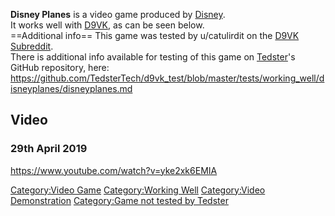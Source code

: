 <strong>Disney Planes</strong> is a video game produced by [[Disney]].
<br />
It works well with [[D9VK]], as can be seen below.
<br />
==Additional info==
This game was tested by u/catulirdit on the [[D9VK Subreddit]].
<br />
There is additional info available for testing of this game on [[User:Tedster|Tedster]]'s GitHub repository, here:
<br />
https://github.com/TedsterTech/d9vk_test/blob/master/tests/working_well/disneyplanes/disneyplanes.md
==Video==
===29th April 2019===
<youtube>https://www.youtube.com/watch?v=yke2xk6EMIA</youtube>

[[Category:Video Game]]
[[Category:Working Well]]
[[Category:Video Demonstration]]
[[Category:Game not tested by Tedster]]
